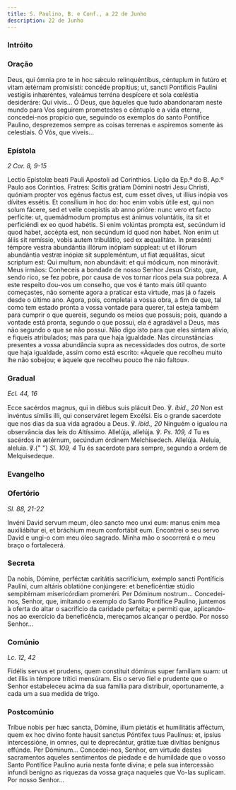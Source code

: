 ```yaml
---
title: S. Paulino, B. e Conf., a 22 de Junho
description: 22 de Junho
---
```


### Intróito


<LinkCard
  href="/missal/comum/12confessorespontifices2#intróito"
  title="Confessores Pontífices - Missa Sacerdótes tui"
/>

### Oração

<div class="side-by-side not-content">
  <span>
    Deus, qui ómnia pro te in hoc sǽculo relinquéntibus, céntuplum in futúro et
    vitam ætérnam promisísti: concéde propítius; ut, sancti Pontíficis Paulíni
    vestígiis inhæréntes, valeámus terréna despícere et sola cœléstia
    desideráre: Qui vivis... Ó Deus, que àqueles que tudo abandonaram neste
    mundo para Vos seguirem prometestes o cêntuplo e a vida eterna, concedei-nos
    propício que, seguindo os exemplos do santo Pontífice Paulino, desprezemos
    sempre as coisas terrenas e aspiremos somente às celestiais. Ó Vós, que
    viveis...
  </span>
</div>

### Epístola

<em>2 Cor. 8, 9-15</em>

<div class="side-by-side not-content">
  <span>Lectio Epístolæ beati Pauli Apostoli ad Corinthios.</span>
  <span>Lição da Ep.ª do B. Ap.º Paulo aos Coríntios.</span>
  <span>
    Fratres: Scitis grátiam Dómini nostri Jesu Christi, quóniam propter vos
    egénus factus est, cum esset dives, ut illíus inópia vos dívites essétis. Et
    consílium in hoc do: hoc enim vobis útile est, qui non solum fácere, sed et
    velle coepistis ab anno prióre: nunc vero et facto perfícite: ut,
    quemádmodum promptus est ánimus voluntátis, ita sit et perficiéndi ex eo
    quod habétis. Si enim volúntas prompta est, secúndum id quod habet, accépta
    est, non secúndum id quod non habet. Non enim ut áliis sit remíssio, vobis
    autem tribulátio, sed ex æqualitáte. In præsénti témpore vestra abundántia
    illórum inópiam súppleat: ut et illórum abundántia vestræ inópiæ sit
    suppleméntum, ut fiat æquálitas, sicut scriptum est: Qui multum, non
    abundávit: et qui módicum, non minorávit. Meus irmãos: Conheceis a bondade
    de nosso Senhor Jesus Cristo, que, sendo rico, se fez pobre, por causa de
    vos tornar ricos pela sua pobreza. A este respeito dou-vos um conselho, que
    vos é tanto mais útil quanto começastes, não somente agora a praticar esta
    virtude, mas já o fazeis desde o último ano. Agora, pois, completai a vossa
    obra, a fim de que, tal como tem estado pronta a vossa vontade para querer,
    tal esteja também para cumprir o que quereis, segundo os meios que possuís;
    pois, quando a vontade está pronta, segundo o que possui, ela é agradável a
    Deus, mas não segundo o que se não possui. Não digo isto para que eles
    sintam alívio, e fiqueis atribulados; mas para que haja igualdade. Nas
    circunstâncias presentes a vossa abundância supra as necessidades dos
    outros, de sorte que haja igualdade, assim como está escrito: «Àquele que
    recolheu muito lhe não sobejou; e àquele que recolheu pouco lhe não faltou».
  </span>
</div>

### Gradual

<em>Ecl. 44, 16</em>

<div class="side-by-side not-content">
  <span>
    Ecce sacérdos magnus, qui in diébus suis plácuit Deo. ℣. <em>ibid., 20</em>
    Non est invéntus símilis illi, qui conserváret legem Excélsi. Eis o grande sacerdote
    que nos dias da sua vida agradou a Deus. ℣.
    <em>ibid., 20</em> Ninguém o igualou na observância das leis do Altíssimo.
    Allelúja, allelúja. ℣. <em>Ps. 109, 4</em> Tu es sacérdos in ætérnum,
    secúndum órdinem Melchísedech. Allelúja. Aleluia, aleluia. ℣.{" "}
    <em>Sl. 109, 4</em> Tu és sacerdote para sempre, segundo a ordem de
    Melquisedeque.
  </span>
</div>

### Evangelho

<LinkCard
  href="/missal/comum/15confessoresnaopontifices2#evangelho"
  title="Confessores não Pontífices - Missa Justus ut palma"
/>

### Ofertório

<em>Sl. 88, 21-22</em>

<div class="side-by-side not-content">
  <span>
    Invéni David servum meum, óleo sancto meo unxi eum: manus enim mea
    auxiliábitur ei, et bráchium meum confortábit eum. Encontrei o seu servo
    David e ungi-o com meu óleo sagrado. Minha mão o socorrerá e o meu braço o
    fortalecerá.
  </span>
</div>

### Secreta

<div class="side-by-side not-content">
  <span>
    Da nobis, Dómine, perféctæ caritátis sacrifícium, exémplo sancti Pontíficis
    Paulíni, cum altáris oblatióne conjúngere: et beneficéntiæ stúdio
    sempitérnam misericórdiam promeréri. Per Dóminum nostrum... Concedei-nos,
    Senhor, que, imitando o exemplo do Santo Pontífice Paulino, juntemos à
    oferta do altar o sacrifício da caridade perfeita; e permiti que,
    aplicando-nos ao exercício da beneficência, mereçamos alcançar o perdão. Por
    nosso Senhor...
  </span>
</div>

### Comúnio

<em>Lc. 12, 42</em>

<div class="side-by-side not-content">
  <span>
    Fidélis servus et prudens, quem constítuit dóminus super famíliam suam: ut
    det illis in témpore trítici mensúram. Eis o servo fiel e prudente que o
    Senhor estabeleceu acima da sua família para distribuir, oportunamente, a
    cada um a sua medida de trigo.
  </span>
</div>

### Postcomúnio

<div class="side-by-side not-content">
  <span>
    Tríbue nobis per hæc sancta, Dómine, illum pietátis et humilitátis afféctum,
    quem ex hoc divíno fonte hausit sanctus Póntifex tuus Paulínus: et, ipsíus
    intercessióne, in omnes, qui te deprecántur, grátiæ tuæ divítias benígnus
    effúnde. Per Dóminum... Concedei-nos, Senhor, em virtude destes sacramentos
    aqueles sentimentos de piedade e de humildade que o vosso Santo Pontífice
    Paulino auria nesta fonte divina; e pela sua intercessão infundi benigno as
    riquezas da vossa graça naqueles que Vo-las suplicam. Por nosso Senhor...
  </span>
</div>
